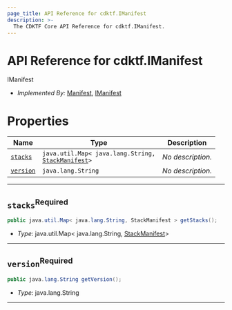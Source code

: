 ```yaml
---
page_title: API Reference for cdktf.IManifest
description: >-
  The CDKTF Core API Reference for cdktf.IManifest.
---
```


<!-- This file is generated through yarn generate-docs -->

# API Reference for cdktf.IManifest

   IManifest <a name="IManifest" id="cdktf.IManifest"></a>
  
  - *Implemented By:* <a href="#cdktf.Manifest">Manifest</a>, <a href="#cdktf.IManifest">IManifest</a>
  
  
  # Properties <a name="Properties" id="Properties"></a>
  
  | **Name** | **Type** | **Description** |
  | --- | --- | --- |
  | <code><a href="#cdktf.IManifest.property.stacks">stacks</a></code> | <code>java.util.Map<  java.lang.String, <a href="#cdktf.StackManifest">StackManifest</a>></code> | *No description.* |
  | <code><a href="#cdktf.IManifest.property.version">version</a></code> | <code>java.lang.String</code> | *No description.* |
  
  ---
  
  ## `stacks`<sup>Required</sup> <a name="stacks" id="cdktf.IManifest.property.stacks"></a>
  
  ```java
  public java.util.Map< java.lang.String, StackManifest > getStacks();
  ```
  
  - *Type:* java.util.Map<  java.lang.String, <a href="#cdktf.StackManifest">StackManifest</a>>
  
  ---
  
  ## `version`<sup>Required</sup> <a name="version" id="cdktf.IManifest.property.version"></a>
  
  ```java
  public java.lang.String getVersion();
  ```
  
  - *Type:* java.lang.String
  
  ---
  
